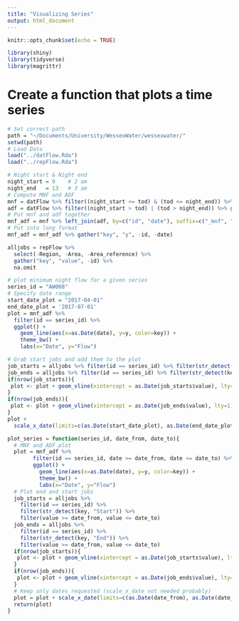```yaml
---
title: "Visualizing Series"
output: html_document
---
```


```r
knitr::opts_chunk$set(echo = TRUE)
```

```r
library(shiny)
library(tidyverse)
library(magrittr)
```

# Create a function that plots a time series

```r
# Set correct path
path = "~/Documents/University/WessexWater/wessexwater/"
setwd(path)
# Load Data
load("../datFlow.Rda")
load("../repFlow.Rda")
```

```r
# Night start & Night end
night_start = 9    # 2 am
night_end   = 13   # 3 am
# Compute MNF and ADF
mnf = datFlow %>% filter((night_start <= tod) & (tod <= night_end)) %>% group_by(id, date) %>% summarise(mnf=min(y)) %>% ungroup()
adf = datFlow %>% filter((night_start > tod) | (tod > night_end)) %>% group_by(id, date) %>% summarise(adf=mean(y)) %>% ungroup()
# Put mnf and adf together
mnf_adf = mnf %>% left_join(adf, by=c("id", "date"), suffix=c("_mnf", "_adf"))
# Put into long format
mnf_adf = mnf_adf %>% gather("key", "y", -id, -date)
```

```r
alljobs = repFlow %>% 
  select(-Region, -Area, -Area_reference) %>% 
  gather("key", "value", -id) %>% 
  na.omit
```


```r
# plot minimum night flow for a given series
series_id = "AW008"
# Specify date range
start_date_plot = "2017-04-01"
end_date_plot = '2017-07-01'
plot = mnf_adf %>% 
  filter(id == series_id) %>% 
  ggplot() + 
    geom_line(aes(x=as.Date(date), y=y, color=key)) +
    theme_bw() + 
    labs(x="Date", y="Flow")

# Grab start jobs and add them to the plot
job_starts = alljobs %>% filter(id == series_id) %>% filter(str_detect(key, "Start")) 
job_ends = alljobs %>% filter(id == series_id) %>% filter(str_detect(key, "End")) 
if(nrow(job_starts)){
 plot <- plot + geom_vline(xintercept = as.Date(job_starts$value), lty=2)
}
if(nrow(job_ends)){
 plot <- plot + geom_vline(xintercept = as.Date(job_ends$value), lty=1)
}
plot + 
  scale_x_date(limits=c(as.Date(start_date_plot), as.Date(end_date_plot)))
```


```r
plot_series = function(series_id, date_from, date_to){
  # MNF and ADF plot
  plot = mnf_adf %>% 
        filter(id == series_id, date >= date_from, date <= date_to) %>% 
        ggplot() + 
          geom_line(aes(x=as.Date(date), y=y, color=key)) + 
          theme_bw() + 
          labs(x="Date", y="Flow")
  # Plot end and start jobs
  job_starts = alljobs %>% 
    filter(id == series_id) %>% 
    filter(str_detect(key, "Start")) %>% 
    filter(value >= date_from, value <= date_to)
  job_ends = alljobs %>% 
    filter(id == series_id) %>% 
    filter(str_detect(key, "End")) %>% 
    filter(value >= date_from, value <= date_to)
  if(nrow(job_starts)){
   plot <- plot + geom_vline(xintercept = as.Date(job_starts$value), lty=2)
  }
  if(nrow(job_ends)){
   plot <- plot + geom_vline(xintercept = as.Date(job_ends$value), lty=1)
  }
  # Keep only dates requested (scale_x_date not needed probably)
  plot = plot + scale_x_date(limits=c(as.Date(date_from), as.Date(date_to)))
  return(plot)
}
```


